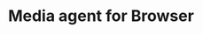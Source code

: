 ---
title: Media agent for Browser
tags:
metaDescription: Release notes for Browser
redirects:
freshnessValidatedDate: never
---